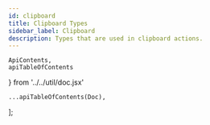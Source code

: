 ```yaml
---
id: clipboard
title: Clipboard Types
sidebar_label: Clipboard
description: Types that are used in clipboard actions.
---
```


    ApiContents,
    apiTableOfContents
} from '../../util/doc.jsx'

    ...apiTableOfContents(Doc),
];

<ApiContents doc={Doc} />